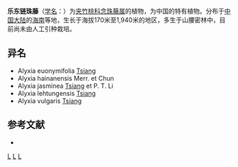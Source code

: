 {{Speciesbox
| genus = Alyxia
| species = lehtungensis
| authority = [[蒋英_(植物学家)|Tsiang]]
}}

'''乐东链珠藤'''（[[学名|学名]]：{{lang|la|''Alyxia lehtungensis''}}）为[[夹竹桃科|夹竹桃科]][[念珠藤属|念珠藤属]]的植物，为中国的特有植物。分布于[[中国大陆|中国大陆]]的[[海南|海南]]等地，生长于海拔170米至1,940米的地区，多生于山腰密林中，目前尚未由人工引种栽培。

== 异名 ==
* Alyxia euonymifolia [[蒋英_(植物学家)|Tsiang]]
* Alyxia hainanensis Merr. et Chun
* Alyxia jasminea [[蒋英_(植物学家)|Tsiang]] et P. T. Li
* Alyxia lehtungensis [[蒋英_(植物学家)|Tsiang]]
* Alyxia vulgaris [[蒋英_(植物学家)|Tsiang]]

== 参考文献 ==
<div class="references-small">
* {{cite web| url =http://www.bioinfo.cn/db05/KmzwSpecies.php?action=view&id=682| title =乐东链珠藤| work =《中国高等植物数据库全库》| publisher =中国科学院微生物研究所| author =昆明植物研究所| accessdate =2009-02-21| deadurl =yes| archiveurl =https://web.archive.org/web/20160305101220/http://www.bioinfo.cn/db05/KmzwSpecies.php?action=view&id=682| archivedate =2016-03-05}}
</div>

{{taxonbar}}

[[Category:念珠藤属|L]]
[[Category:中国特有植物|L]]
[[Category:海南植物|L]]